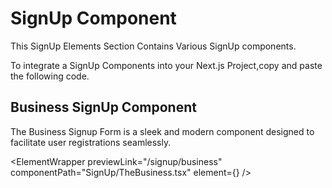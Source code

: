 


# SignUp Component

This SignUp Elements Section Contains Various SignUp components.

To integrate a SignUp Components into your Next.js Project,copy and paste the following code.

## Business SignUp Component

The Business Signup Form is a sleek and modern component designed to facilitate user registrations seamlessly.

<ElementWrapper
  previewLink="/signup/business"
  componentPath="SignUp/TheBusiness.tsx"
  element={<TheBusiness />}
/>
